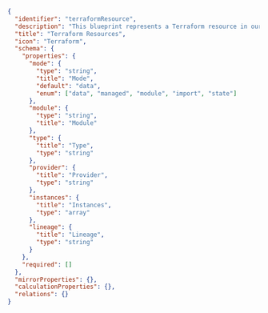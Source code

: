 ```json showLineNumbers
{
  "identifier": "terraformResource",
  "description": "This blueprint represents a Terraform resource in our software catalog",
  "title": "Terraform Resources",
  "icon": "Terraform",
  "schema": {
    "properties": {
      "mode": {
        "type": "string",
        "title": "Mode",
        "default": "data",
        "enum": ["data", "managed", "module", "import", "state"]
      },
      "module": {
        "type": "string",
        "title": "Module"
      },
      "type": {
        "title": "Type",
        "type": "string"
      },
      "provider": {
        "title": "Provider",
        "type": "string"
      },
      "instances": {
        "title": "Instances",
        "type": "array"
      },
      "lineage": {
        "title": "Lineage",
        "type": "string"
      }
    },
    "required": []
  },
  "mirrorProperties": {},
  "calculationProperties": {},
  "relations": {}
}
```
